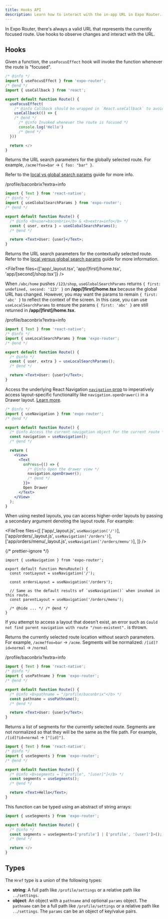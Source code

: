 ```yaml
---
title: Hooks API
description: Learn how to interact with the in-app URL in Expo Router.
---
```



<RouteUrlGroup>

In Expo Router, there's always a valid URL that represents the currently focused route. Use hooks to observe changes and interact with the URL.

## Hooks

<APIBox header="useFocusEffect">

Given a function, the `useFocusEffect` hook will invoke the function whenever the route is "focused".

```jsx
/* @info */
import { useFocusEffect } from 'expo-router';
/* @end */
import { useCallback } from 'react';

export default function Route() {
  useFocusEffect(
    /* @info Callback should be wrapped in `React.useCallback` to avoid running the effect too often */
    useCallback(() => {
    /* @end */
      /* @info Invoked whenever the route is focused */
      console.log('Hello')
      /* @end */
  }))

  return </>
}
```

</APIBox>

<APIBox header="useGlobalSearchParams">

Returns the URL search parameters for the globally selected route. For example, `/acme?foo=bar` -> `{ foo: "bar" }`.

Refer to the [local vs global search params](/router/reference/search-parameters/#local-vs-global-search-parameters) guide for more info.

<RouteUrl>/profile/baconbrix?extra=info</RouteUrl>

```jsx app/profile/[user].tsx
import { Text } from 'react-native';
/* @info */
import { useGlobalSearchParams } from 'expo-router';
/* @end */

export default function Route() {
  /* @info <b>user=baconbrix</b> & <b>extra=info</b> */
  const { user, extra } = useGlobalSearchParams();
  /* @end */

  return <Text>User: {user}</Text>;
}
```

</APIBox>

<APIBox header="useLocalSearchParams">

Returns the URL search parameters for the contextually selected route. Refer to the [local versus global search params](/router/reference/search-parameters/#local-vs-global-search-parameters) guide for more information.

<FileTree files={['app/_layout.tsx', 'app/[first]/home.tsx', 'app/[second]/shop.tsx']} />

When `/abc/home` pushes `/123/shop`, `useGlobalSearchParams` returns `{ first: undefined, second: '123' }` on **/app/[first]/home.tsx** because the global URL has changed. However, you may want the params to remain `{ first: 'abc' }` to reflect the context of the screen. In this case, you can use `useLocalSearchParams` to ensure the params `{ first: 'abc' }` are still returned in **/app/[first]/home.tsx**.

<RouteUrl>/profile/baconbrix?extra=info</RouteUrl>

```jsx app/profile/[user].tsx
import { Text } from 'react-native';
/* @info */
import { useLocalSearchParams } from 'expo-router';
/* @end */

export default function Route() {
  /* @info */
  const { user, extra } = useLocalSearchParams();
  /* @end */

  return <Text>User: {user}</Text>;
}
```

</APIBox>

<APIBox header="useNavigation">

Access the underlying React Navigation [`navigation` prop](https://reactnavigation.org/docs/navigation-prop) to imperatively access layout-specific functionality like `navigation.openDrawer()` in a Drawer layout. [Learn more](https://reactnavigation.org/docs/navigation-prop/#navigator-dependent-functions).

```jsx
/* @info */
import { useNavigation } from 'expo-router';
/* @end */

export default function Route() {
  /* @info Access the current navigation object for the current route */
  const navigation = useNavigation();
  /* @end */

  return (
    <View>
      <Text
        onPress={() => {
          /* @info Open the drawer view */
          navigation.openDrawer();
          /* @end */
        }}>
        Open Drawer
      </Text>
    </View>
  );
}
```

When using nested layouts, you can access higher-order layouts by passing a secondary argument denoting the layout route. For example:

<FileTree
  files={[
    ['app/_layout.js', <code>useNavigation('/')</code>],
    ['app/orders/_layout.js', <code>useNavigation('/orders')</code>],
    ['app/orders/menu/_layout.js', <code>useNavigation('/orders/menu')</code>],
  ]}
/>

{/* prettier-ignore */}
```tsx app/orders/menu/index.tsx
import { useNavigation } from 'expo-router';

export default function MenuRoute() {
  const rootLayout = useNavigation('/');

  const ordersLayout = useNavigation('/orders');

  // Same as the default results of `useNavigation()` when invoked in this route.
  const parentLayout = useNavigation('/orders/menu');

  /* @hide ... */ /* @end */
}
```

If you attempt to access a layout that doesn't exist, an error such as `Could not find parent navigation with route "/non-existent".` is thrown.

</APIBox>

<APIBox header="usePathname">

Returns the currently selected route location without search parameters. For example, `/acme?foo=bar` -> `/acme`. Segments will be normalized: `/[id]?id=normal` -> `/normal`

<RouteUrl>/profile/baconbrix?extra=info</RouteUrl>

```jsx app/profile/[user].tsx
import { Text } from 'react-native';
/* @info */
import { usePathname } from 'expo-router';
/* @end */

export default function Route() {
  /* @info <b>pathname = "/profile/baconbrix"</b> */
  const pathname = usePathname();
  /* @end */

  return <Text>User: {user}</Text>;
}
```

</APIBox>

<APIBox header="useSegments">

Returns a list of segments for the currently selected route. Segments are not normalized so that they will be the same as the file path. For example, `/[id]?id=normal` -> `["[id]"]`.

```jsx app/profile/[user].tsx
import { Text } from 'react-native';
/* @info */
import { useSegments } from 'expo-router';
/* @end */

export default function Route() {
  /* @info <b>segments = ["profile", "[user]"]</b> */
  const segments = useSegments();
  /* @end */

  return <Text>Hello</Text>;
}
```

This function can be typed using an abstract of string arrays:

```jsx app/profile/[user].tsx
import { useSegments } from 'expo-router';

export default function Route() {
  /* @info */
  const segments = useSegments<['profile'] | ['profile', '[user]']>();
  /* @end */

  return </>
}
```

</APIBox>

## Types

<APIBox header="Href">

The `Href` type is a union of the following types:

- **string**: A full path like `/profile/settings` or a relative path like `../settings`.
- **object**: An object with a `pathname` and optional `params` object. The `pathname` can be a full path like `/profile/settings` or a relative path like `../settings`. The `params` can be an object of key/value pairs.

</APIBox>

</RouteUrlGroup>
